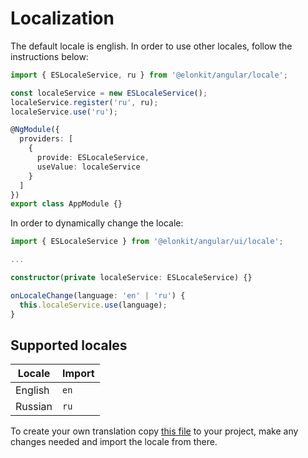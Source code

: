 
<Meta title='Guides/Localization' />

# Localization

The default locale is english. In order to use other locales, follow the instructions below:

```ts
import { ESLocaleService, ru } from '@elonkit/angular/locale';

const localeService = new ESLocaleService();
localeService.register('ru', ru);
localeService.use('ru');

@NgModule({
  providers: [
    {
      provide: ESLocaleService,
      useValue: localeService
    }
  ]
})
export class AppModule {}
```

In order to dynamically change the locale:

```ts
import { ESLocaleService } from '@elonkit/angular/ui/locale';

...

constructor(private localeService: ESLocaleService) {}

onLocaleChange(language: 'en' | 'ru') {
  this.localeService.use(language);
}
```

## Supported locales

| Locale  | Import |
| ------- | ------ |
| English | `en`   |
| Russian | `ru`   |

To create your own translation copy
[this file](https://github.com/Elonsoft/elonkit/blob/master/projects/elonkit/src/ui/locale/locales/en.ts)
to your project, make any changes needed and import the locale from there.
